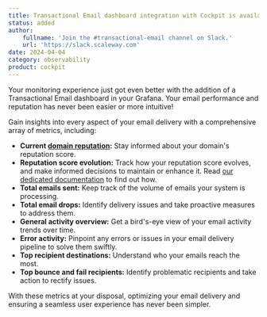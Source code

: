 ```yaml
---
title: Transactional Email dashboard integration with Cockpit is available
status: added
author:
    fullname: 'Join the #transactional-email channel on Slack.'
    url: 'https://slack.scaleway.com'
date: 2024-04-04
category: observability
product: cockpit
---
```


Your monitoring experience just got even better with the addition of a Transactional Email dashboard in your Grafana. Your email performance and reputation has never been easier or more intuitive!

Gain insights into every aspect of your email delivery with a comprehensive array of metrics, including:

- **Current [domain reputation](/transactional-email/concepts/#reputation-score):** Stay informed about your domain's reputation score.
- **Reputation score evolution:** Track how your reputation score evolves, and make informed decisions to maintain or enhance it. Read [our dedicated documentation](/transactional-email/reference-content/understanding-tem-reputation-score/) to find out how.
- **Total emails sent:** Keep track of the volume of emails your system is processing.
- **Total email drops:** Identify delivery issues and take proactive measures to address them.
- **General activity overview:** Get a bird's-eye view of your email activity trends over time.
- **Error activity:** Pinpoint any errors or issues in your email delivery pipeline to solve them swiftly.
- **Top recipient destinations:** Understand who your emails reach the most.
- **Top bounce and fail recipients:** Identify problematic recipients and take action to rectify issues.

With these metrics at your disposal, optimizing your email delivery and ensuring a seamless user experience has never been simpler. 

